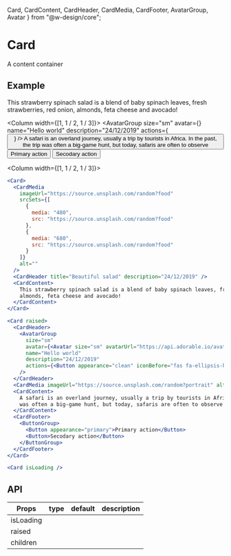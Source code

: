   Card,
  CardContent,
  CardHeader,
  CardMedia,
  CardFooter,
  AvatarGroup,
  Avatar
} from "@w-design/core";

# Card

A content container

## Example

<Flexbox>
  <Column width={[1, 1 / 2, 1 / 3]}>
    <Card>
      <CardMedia
        imageUrl="https://source.unsplash.com/random?food"
        srcSets={[
          {
            media: "480",
            src:
              "https://source.unsplash.com/random?food"
          },
          {
            media: "680",
            src:
              "https://source.unsplash.com/random?food"
          }
        ]}
        alt=""
      />
      <CardHeader title="Beautiful salad" description="24/12/2019" />
      <CardContent>
        This strawberry spinach salad is a blend of baby spinach leaves,
        fresh strawberries, red onion, almonds, feta cheese and avocado!
      </CardContent>
    </Card>
  </Column>

<Column width={[1, 1 / 2, 1 / 3]}>
  <Card raised>
    <CardHeader>
      <AvatarGroup
        size="sm"
        avatar={<Avatar size="sm" avatarUrl="https://i.pravatar.cc/60" />}
        name="Hello world"
        description="24/12/2019"
        actions={<Button appearance="clean" iconBefore="fas fa-ellipsis-h" iconOnly />}
      />
    </CardHeader>
    <CardMedia imageUrl="https://source.unsplash.com/random?portrait" alt="" />
    <CardContent>
      A safari is an overland journey, usually a trip by tourists in Africa. In the past, the trip
      was often a big-game hunt, but today, safaris are often to observe
    </CardContent>
    <CardFooter>
      <ButtonGroup>
        <Button appearance="primary">Primary action</Button>
        <Button>Secodary action</Button>
      </ButtonGroup>
    </CardFooter>
  </Card>
</Column>

<Column width={[1, 1 / 2, 1 / 3]}>
  <Card isLoading />
</Column>

</Flexbox>

```jsx
<Card>
  <CardMedia
    imageUrl="https://source.unsplash.com/random?food"
    srcSets={[
      {
        media: "480",
        src: "https://source.unsplash.com/random?food"
      },
      {
        media: "680",
        src: "https://source.unsplash.com/random?food"
      }
    ]}
    alt=""
  />
  <CardHeader title="Beautiful salad" description="24/12/2019" />
  <CardContent>
    This strawberry spinach salad is a blend of baby spinach leaves, fresh strawberries, red onion,
    almonds, feta cheese and avocado!
  </CardContent>
</Card>

<Card raised>
  <CardHeader>
    <AvatarGroup
      size="sm"
      avatar={<Avatar size="sm" avatarUrl="https://api.adorable.io/avatars/80/tr" />}
      name="Hello world"
      description="24/12/2019"
      actions={<Button appearance="clean" iconBefore="fas fa-ellipsis-h" iconOnly />}
    />
  </CardHeader>
  <CardMedia imageUrl="https://source.unsplash.com/random?portrait" alt="" />
  <CardContent>
    A safari is an overland journey, usually a trip by tourists in Africa. In the past, the trip
    was often a big-game hunt, but today, safaris are often to observe
  </CardContent>
  <CardFooter>
    <ButtonGroup>
      <Button appearance="primary">Primary action</Button>
      <Button>Secodary action</Button>
    </ButtonGroup>
  </CardFooter>
</Card>

<Card isLoading />
```

## API

| Props     | type | default | description |
| --------- | ---- | ------- | ----------- |
| isLoading |      |         |             |
| raised    |      |         |             |
| children  |      |         |             |
